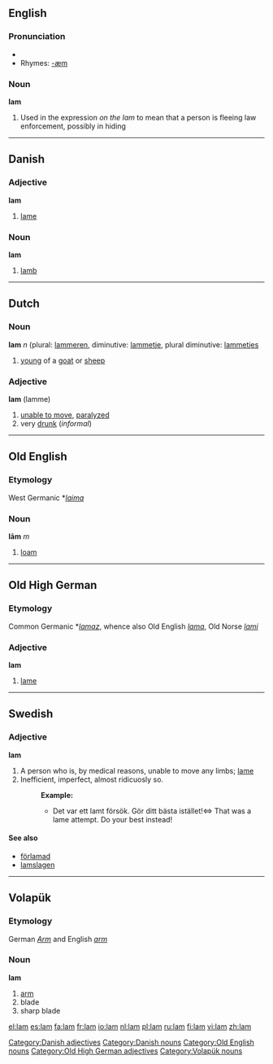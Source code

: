 ==English==

===Pronunciation===
* {{IPA|/læm/}}
* Rhymes: [[Rhymes:English:-æm|-æm]]

===Noun===
'''lam'''
# Used in the expression ''on the lam''  to mean that a person is fleeing law enforcement, possibly in hiding   

----

==Danish==

=== Adjective ===
'''lam'''

#[[lame]]

[[Category:Danish adjectives]]

=== Noun ===
'''lam'''

#[[lamb]]

[[Category:Danish nouns]]

----

==Dutch==

===Noun===
'''lam''' ''n'' (plural: [[lammeren]], diminutive: [[lammetje]], plural diminutive: [[lammetjes]]

# [[young]] of a [[goat]] or [[sheep]]

===Adjective===
'''lam''' (lamme)
# [[unable to move]], [[paralyzed]]
# very [[drunk]] (''informal'')

----

==Old English==
===Etymology===
West Germanic *''[[laima]]''
===Noun===
'''lām''' ''m''

# [[loam]]

[[Category:Old English nouns]]

----

==Old High German==
===Etymology===
Common Germanic *''[[lamaz]]'', whence also Old English ''[[lama]]'', Old Norse ''[[lami]]''
===Adjective===
'''lam'''

# [[lame]]

[[Category:Old High German adjectives]]

----

==Swedish==
===Adjective===
{{sv-adj-reg}}
'''lam'''
#A person who is, by medical reasons, unable to move any limbs; [[lame]]
#Inefficient, imperfect, almost ridicuosly so.
#:'''Example:'''
#:*Det var ett lamt försök. Gör ditt bästa istället!<=> That was a lame attempt. Do your best instead!

====See also====
*[[förlamad]]
*[[lamslagen]]

----

==Volapük==
{{vo-noun|lam}}
===Etymology===
German ''[[Arm]]'' and English ''[[arm]]''
===Noun===
'''lam'''

# [[arm]]
# blade 
# sharp blade

[[Category:Volapük nouns]]

[[el:lam]]
[[es:lam]]
[[fa:lam]]
[[fr:lam]]
[[io:lam]]
[[nl:lam]]
[[pl:lam]]
[[ru:lam]]
[[fi:lam]]
[[vi:lam]]
[[zh:lam]]